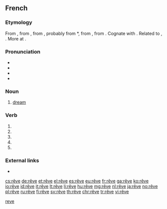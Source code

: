 {{also|rêvé}}
==French==

===Etymology===
From {{term|rêver||to dream|lang=fr}}, from {{etyl|frm|fr}} {{term|resver||to wander, be lost in vague thoughts, guess inaccurately|lang=frm}}, from {{etyl|fro|fr}} {{term|resver||to consider, reflect, be delirious|lang=fro}}, probably from {{etyl|frk|fr}} *{{term||rēswan, *rāswan|to consider, conjecture, guess|lang=frk}}, from {{etyl|gem-pro|fr}} {{m|gem-pro|*rēswaną||to think, reckon, calculate}}, from {{etyl|ine-pro|fr}} {{m|ine-pro|*rei-||to reason, count}}. Cognate with {{etyl|ang|-}} {{m|ang|sc=Latinx|rǣswan||to think, consider, suspect, conjecture}}. Related to {{etyl|got|-}} {{term|||tr=raþjō|account, number, explanation|lang=got}}, {{etyl|goh|-}} {{m|goh|rīm||number}}. More at {{l|en|rhyme}}.

===Pronunciation===
* {{IPA|/ʁɛv/|lang=fr}}
* {{audio|Fr-rêve.ogg|Audio (France, Paris)|lang=fr}}
* {{rhymes|ɛv|lang=fr}}
* {{homophones|rêves|lang=fr}}

===Noun===
{{fr-noun|m}}

# [[dream]]

===Verb===
{{fr-verb-form}}

# {{inflection of|rêver||1|s|pres|indc|lang=fr}}
# {{inflection of|rêver||3|s|pres|indc|lang=fr}}
# {{inflection of|rêver||1|s|pres|subj|lang=fr}}
# {{inflection of|rêver||3|s|pres|subj|lang=fr}}
# {{inflection of|rêver||2|s|impr|lang=fr}}

===External links===
* {{R:TLFi}}

[[Category:fr:Thinking|reve]]

[[cs:rêve]]
[[de:rêve]]
[[et:rêve]]
[[el:rêve]]
[[es:rêve]]
[[eu:rêve]]
[[fr:rêve]]
[[ga:rêve]]
[[ko:rêve]]
[[io:rêve]]
[[id:rêve]]
[[it:rêve]]
[[lt:rêve]]
[[li:rêve]]
[[hu:rêve]]
[[mg:rêve]]
[[nl:rêve]]
[[ja:rêve]]
[[no:rêve]]
[[pl:rêve]]
[[ru:rêve]]
[[fi:rêve]]
[[sv:rêve]]
[[th:rêve]]
[[chr:rêve]]
[[tr:rêve]]
[[vi:rêve]]